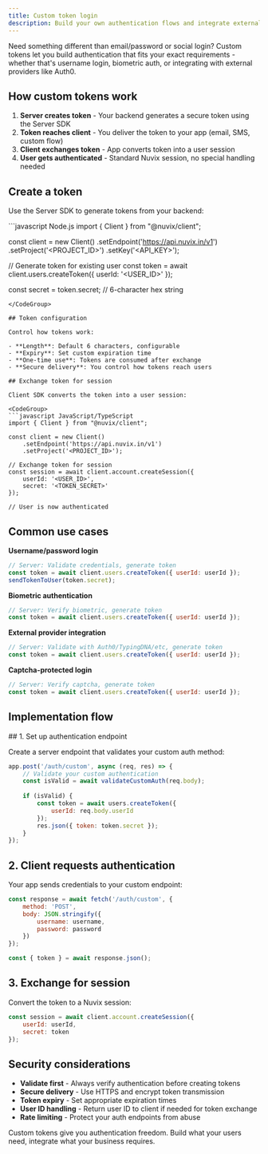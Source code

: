 ```yaml
---
title: Custom token login
description: Build your own authentication flows and integrate external providers using Nuvix's flexible token system.
---
```


Need something different than email/password or social login? Custom tokens let you build authentication that fits your exact requirements - whether that's username login, biometric auth, or integrating with external providers like Auth0.

## How custom tokens work

1. **Server creates token** - Your backend generates a secure token using the Server SDK
2. **Token reaches client** - You deliver the token to your app (email, SMS, custom flow)
3. **Client exchanges token** - App converts token into a user session
4. **User gets authenticated** - Standard Nuvix session, no special handling needed

## Create a token

Use the Server SDK to generate tokens from your backend:

<CodeGroup>
```javascript Node.js
import { Client } from "@nuvix/client";

const client = new Client()
    .setEndpoint('https://api.nuvix.in/v1')
    .setProject('<PROJECT_ID>')
    .setKey('<API_KEY>');

// Generate token for existing user
const token = await client.users.createToken({
    userId: '<USER_ID>'
});

const secret = token.secret; // 6-character hex string
```
</CodeGroup>

## Token configuration

Control how tokens work:

- **Length**: Default 6 characters, configurable
- **Expiry**: Set custom expiration time  
- **One-time use**: Tokens are consumed after exchange
- **Secure delivery**: You control how tokens reach users

## Exchange token for session

Client SDK converts the token into a user session:

<CodeGroup>
```javascript JavaScript/TypeScript
import { Client } from "@nuvix/client";

const client = new Client()
    .setEndpoint('https://api.nuvix.in/v1')
    .setProject('<PROJECT_ID>');

// Exchange token for session
const session = await client.account.createSession({
    userId: '<USER_ID>',
    secret: '<TOKEN_SECRET>'
});

// User is now authenticated
```
</CodeGroup>

## Common use cases

**Username/password login**
```javascript
// Server: Validate credentials, generate token
const token = await client.users.createToken({ userId: userId });
sendTokenToUser(token.secret);
```

**Biometric authentication**  
```javascript
// Server: Verify biometric, generate token
const token = await client.users.createToken({ userId: userId });
```

**External provider integration**
```javascript
// Server: Validate with Auth0/TypingDNA/etc, generate token
const token = await client.users.createToken({ userId: userId });
```

**Captcha-protected login**
```javascript
// Server: Verify captcha, generate token
const token = await client.users.createToken({ userId: userId });
```

## Implementation flow

<Steps>
## 1. Set up authentication endpoint

Create a server endpoint that validates your custom auth method:

```javascript
app.post('/auth/custom', async (req, res) => {
    // Validate your custom authentication
    const isValid = await validateCustomAuth(req.body);
    
    if (isValid) {
        const token = await users.createToken({ 
            userId: req.body.userId 
        });
        res.json({ token: token.secret });
    }
});
```

## 2. Client requests authentication

Your app sends credentials to your custom endpoint:

```javascript
const response = await fetch('/auth/custom', {
    method: 'POST',
    body: JSON.stringify({ 
        username: username, 
        password: password 
    })
});

const { token } = await response.json();
```

## 3. Exchange for session

Convert the token to a Nuvix session:

```javascript
const session = await client.account.createSession({
    userId: userId,
    secret: token
});
```
</Steps>

## Security considerations

- **Validate first** - Always verify authentication before creating tokens
- **Secure delivery** - Use HTTPS and encrypt token transmission  
- **Token expiry** - Set appropriate expiration times
- **User ID handling** - Return user ID to client if needed for token exchange
- **Rate limiting** - Protect your auth endpoints from abuse

Custom tokens give you authentication freedom. Build what your users need, integrate what your business requires.